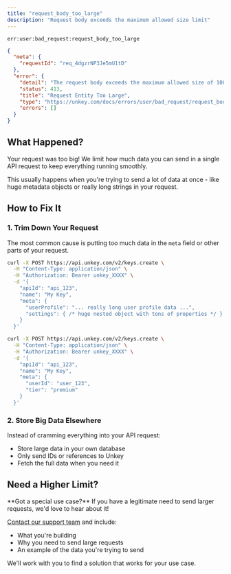 ```yaml
---
title: "request_body_too_large"
description: "Request body exceeds the maximum allowed size limit"
---
```


<Danger>`err:user:bad_request:request_body_too_large`</Danger>

```json Example
{
  "meta": {
    "requestId": "req_4dgzrNP3Je5mU1tD"
  },
  "error": {
    "detail": "The request body exceeds the maximum allowed size of 100 bytes.",
    "status": 413,
    "title": "Request Entity Too Large",
    "type": "https://unkey.com/docs/errors/user/bad_request/request_body_too_large",
    "errors": []
  }
}
```

## What Happened?

Your request was too big! We limit how much data you can send in a single API request to keep everything running smoothly.

This usually happens when you're trying to send a lot of data at once - like huge metadata objects or really long strings in your request.

## How to Fix It

### 1. Trim Down Your Request

The most common cause is putting too much data in the `meta` field or other parts of your request.

<CodeGroup>

```bash Too Big
curl -X POST https://api.unkey.com/v2/keys.create \
  -H "Content-Type: application/json" \
  -H "Authorization: Bearer unkey_XXXX" \
  -d '{
    "apiId": "api_123",
    "name": "My Key",
    "meta": {
      "userProfile": "... really long user profile data ...",
      "settings": { /* huge nested object with tons of properties */ }
    }
  }'
```

```bash Just Right
curl -X POST https://api.unkey.com/v2/keys.create \
  -H "Content-Type: application/json" \
  -H "Authorization: Bearer unkey_XXXX" \
  -d '{
    "apiId": "api_123",
    "name": "My Key",
    "meta": {
      "userId": "user_123",
      "tier": "premium"
    }
  }'
```

</CodeGroup>

### 2. Store Big Data Elsewhere

Instead of cramming everything into your API request:

- Store large data in your own database
- Only send IDs or references to Unkey
- Fetch the full data when you need it

## Need a Higher Limit?

<Note>
**Got a special use case?** If you have a legitimate need to send larger requests, we'd love to hear about it!

[Contact our support team](mailto:support@unkey.com) and include:
- What you're building
- Why you need to send large requests
- An example of the data you're trying to send

We'll work with you to find a solution that works for your use case.
</Note>
```

